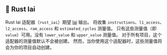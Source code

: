 ## 🦀 Rust Iai

Rust Iai 适配器（`rust_iai`）期望 [Iai](https://github.com/bheisler/iai) 输出。
将收集 `instructions`、`l1_access`、`l2_access`、`ram_access` 和 `estimated_cycles` 测量值。
只有这些测量值（即 `value`）可用。没有 `lower_value` 和 `upper_value` 测量值。
对于所有项目，这个适配器的测量值默认不会被创建。
然而，当你使用这个适配器时，这些测量值将会为你的项目自动创建。